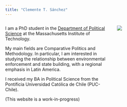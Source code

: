 ```yaml
---
title: "Clemente T. Sánchez"
---
```


:::: columns
::: {.column width="70%"}
I am a PhD student in the [Department of Political Science](https://polisci.mit.edu) at the Massachusetts Institute of Technology.

My main fields are Comparative Politics and Methodology. In particular, I am interested in studying the relationship between environmental enforcement and state building, with a regional emphasis in Latin America.

I received my BA in Political Science from the Pontificia Universidad Católica de Chile (PUC-Chile).

(This website is a work-in-progress)
:::

::: {.column width="30%"}
![](images/official_photo.jpg)
:::
::::
